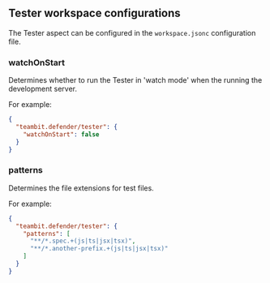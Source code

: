 
## Tester workspace configurations

The Tester aspect can be configured in the `workspace.jsonc` configuration file.

### watchOnStart

Determines whether to run the Tester in 'watch mode' when the running the development server.

For example:

```json
{
  "teambit.defender/tester": {
    "watchOnStart": false
  }
}
```

### patterns

Determines the file extensions for test files.

For example:

```json
{
  "teambit.defender/tester": {
    "patterns": [
      "**/*.spec.+(js|ts|jsx|tsx)",
      "**/*.another-prefix.+(js|ts|jsx|tsx)"
    ]
  }
}
```
